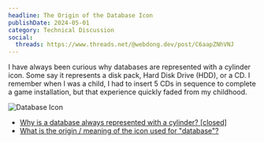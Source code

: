 ```yaml
---
headline: The Origin of the Database Icon
publishDate: 2024-05-01
category: Technical Discussion
social:
  threads: https://www.threads.net/@webdong.dev/post/C6aapZNhVNJ
---
```


I have always been curious why databases are represented with a cylinder icon. Some say it represents a disk pack, Hard Disk Drive (HDD), or a CD. I remember when I was a child, I had to insert 5 CDs in sequence to complete a game installation, but that experience quickly faded from my childhood.

![Database Icon](./database-icon.webp)

- [Why is a database always represented with a cylinder? [closed]](https://stackoverflow.com/questions/2822650/why-is-a-database-always-represented-with-a-cylinder)
- [What is the origin / meaning of the icon used for "database"?](https://ux.stackexchange.com/questions/31784/what-is-the-origin-meaning-of-the-icon-used-for-database)
